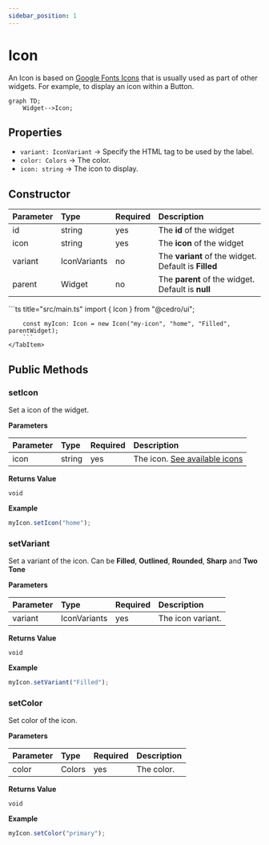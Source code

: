 ```yaml
---
sidebar_position: 1
---
```



# Icon

An Icon is based on [Google Fonts Icons](https://fonts.google.com/icons) that is usually used as part of other widgets. For example, to display an icon within a Button.

```mermaid
graph TD;
    Widget-->Icon;
```

## Properties

<InheritsFromWidget name="Icon" />

-   `variant: IconVariant` → Specify the HTML tag to be used by the label.
-   `color: Colors` → The color.
-   `icon: string` → The icon to display.

## Constructor

| Parameter | Type         | Required | Description                                          |
| :-------- | :----------- | :------- | :--------------------------------------------------- |
| id        | string       | yes      | The **id** of the widget                             |
| icon      | string       | yes      | The **icon** of the widget                           |
| variant   | IconVariants | no       | The **variant** of the widget. Default is **Filled** |
| parent    | Widget       | no       | The **parent** of the widget. Default is **null**    |

<Tabs>
    <TabItem value="a"  label="TS Example" default >
        ```ts title="src/main.ts"
        import { Icon } from "@cedro/ui";

        const myIcon: Icon = new Icon("my-icon", "home", "Filled", parentWidget);
        ```
    </TabItem>

</Tabs>

## Public Methods

### setIcon

Set a icon of the widget.

**Parameters**

| Parameter | Type   | Required | Description                                                     |
| :-------- | :----- | :------- | :-------------------------------------------------------------- |
| icon      | string | yes      | The icon. [See available icons](https://fonts.google.com/icons) |

**Returns Value**

    void

**Example**

```ts title="src/main.ts"
myIcon.setIcon("home");
```

### setVariant

Set a variant of the icon. Can be **Filled**, **Outlined**, **Rounded**, **Sharp** and **Two Tone**

**Parameters**

| Parameter | Type         | Required | Description       |
| :-------- | :----------- | :------- | :---------------- |
| variant   | IconVariants | yes      | The icon variant. |

**Returns Value**

    void

**Example**

```ts title="src/main.ts"
myIcon.setVariant("Filled");
```

### setColor

Set color of the icon.

**Parameters**

| Parameter | Type   | Required | Description |
| :-------- | :----- | :------- | :---------- |
| color     | Colors | yes      | The color.  |

**Returns Value**

    void

**Example**

```ts title="src/main.ts"
myIcon.setColor("primary");
```
